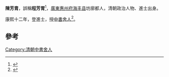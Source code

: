 '''陳芳胄'''，誤稱'''程芳胃'''<ref>{{cite journal|author=江庆柏|title=《四库全书》本雍正通志《选举志》进士题名讹误举隅|journal=中国地方志|year=2007年|issue=第六期|pages=26-27页}}</ref>，[[廣東|廣東]][[惠州府|惠州府]][[海丰县|海丰县]]坊廓都人，清朝政治人物、進士出身。

康熙十二年，登進士，授[[中書舍人|中書舍人]]<ref>{{cite news|title=海陆丰进士名录|url=http://www.hfarc.gov.cn/news/html/?1448.html|accessdate=2013-08-22|newspaper=海丰档案信息网|deadurl=yes|archiveurl=https://archive.is/20130819091205/http://www.hfarc.gov.cn/news/html/?1448.html|archivedate=2013-08-19}}</ref>。

==參考==
{{reflist}}
{{清朝人物小作品}}
{{康熙十二年癸丑科殿試金榜}}
[[Category:清朝中書舍人|Category:清朝中書舍人]]